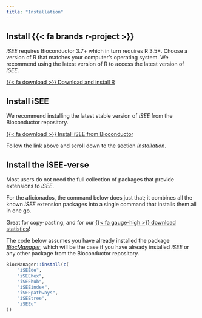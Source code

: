 ```yaml
---
title: "Installation"
---
```


## Install {{< fa brands r-project >}}

*iSEE* requires Bioconductor 3.7+ which in turn requires R 3.5+.
Choose a version of R that matches your computer’s operating system.
We recommend using the latest version of R to access the latest version of *iSEE*.

[{{< fa download >}} Download and install R](https://cran.rstudio.com/)

## Install iSEE

We recommend installing the latest stable version of *iSEE* from the Bioconductor repository.

[{{< fa download >}} Install iSEE from Bioconductor](https://bioconductor.org/packages/iSEE/)

::: {.callout-note}
Follow the link above and scroll down to the section *Installation*.
:::

## Install the iSEE-verse

Most users do not need the full collection of packages that provide extensions to *iSEE*.

For the aficionados, the command below does just that; it combines all the known *iSEE* extension packages into a single command that installs them all in one go.

Great for copy-pasting, and for our [{{< fa gauge-high >}} download statistics](https://bioconductor.org/packages/stats/bioc/iSEE/)!

::: {.callout-note}
The code below assumes you have already installed the package [*BiocManager*](https://CRAN.R-project.org/package=BiocManager), which will be the case if you have already installed *iSEE* or any other package from the Bioconductor repository.
:::

```r
BiocManager::install(c(
    "iSEEde",
    "iSEEhex",
    "iSEEhub",
    "iSEEindex",
    "iSEEpathways",
    "iSEEtree",
    "iSEEu"
))
```
